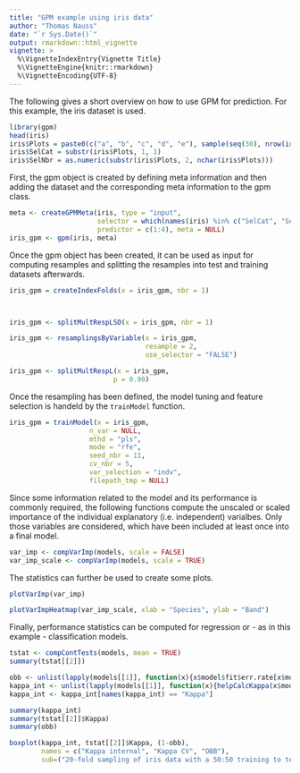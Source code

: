 ```yaml
---
title: "GPM example using iris data"
author: "Thomas Nauss"
date: "`r Sys.Date()`"
output: rmarkdown::html_vignette
vignette: >
  %\VignetteIndexEntry{Vignette Title}
  %\VignetteEngine{knitr::rmarkdown}
  %\VignetteEncoding{UTF-8}
---
```

The following gives a short overview on how to use GPM for prediction. For this
example, the iris dataset is used.
```r
library(gpm)
head(iris)
iris$Plots = paste0(c("a", "b", "c", "d", "e"), sample(seq(30), nrow(iris), replace = TRUE))
iris$SelCat = substr(iris$Plots, 1, 1)
iris$SelNbr = as.numeric(substr(iris$Plots, 2, nchar(iris$Plots)))
```

First, the gpm object is created by defining meta information and then adding
the dataset and the corresponding meta information to the gpm class.
```r
meta <- createGPMMeta(iris, type = "input",
                      selector = which(names(iris) %in% c("SelCat", "SelNbr")), response = 5, 
                      predictor = c(1:4), meta = NULL)
iris_gpm <- gpm(iris, meta)
```

Once the gpm object has been created, it can be used as input for computing
resamples and splitting the resamples into test and training datasets afterwards.
```r
iris_gpm = createIndexFolds(x = iris_gpm, nbr = 1)



iris_gpm <- splitMultRespLSO(x = iris_gpm, nbr = 1)

iris_gpm <- resamplingsByVariable(x = iris_gpm, 
                                  resample = 2, 
                                  use_selector = "FALSE")

iris_gpm <- splitMultRespL(x = iris_gpm, 
                          p = 0.90)
```

Once the resampling has been defined, the model tuning and feature selection is
handeld by the ``trainModel`` function.
```r
iris_gpm = trainModel(x = iris_gpm,
                    n_var = NULL, 
                    mthd = "pls",
                    mode = "rfe",
                    seed_nbr = 11, 
                    cv_nbr = 5,
                    var_selection = "indv",
                    filepath_tmp = NULL)
```

Since some information related to the model and its performance is commonly
required, the following functions compute the unscaled or scaled importance of
the individual explanatory (i.e. independent) varialbes. Only those variables are
considered, which have been included at least once into a final model.
```r
var_imp <- compVarImp(models, scale = FALSE)
var_imp_scale <- compVarImp(models, scale = TRUE)

```

The statistics can further be used to create some plots.
```r
plotVarImp(var_imp)

plotVarImpHeatmap(var_imp_scale, xlab = "Species", ylab = "Band")

```

Finally, performance statistics can be computed for regression or - as in this example - classification models.
```r
tstat <- compContTests(models, mean = TRUE)
summary(tstat[[2]])
```


```r
obb <- unlist(lapply(models[[1]], function(x){x$model$fit$err.rate[x$model$fit$ntree,1]}))
kappa_int <- unlist(lapply(models[[1]], function(x){helpCalcKappa(x$model$fit$confusion)}))
kappa_int <- kappa_int[names(kappa_int) == "Kappa"]

summary(kappa_int)
summary(tstat[[2]]$Kappa)
summary(obb)

boxplot(kappa_int, tstat[[2]]$Kappa, (1-obb),
        names = c("Kappa internal", "Kappa CV", "OBB"),
        sub=("20-fold sampling of iris data with a 50:50 training to test ratio."))
```

